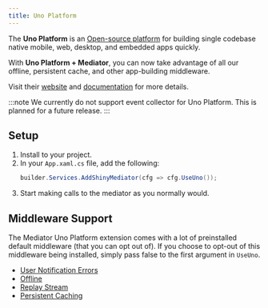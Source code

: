 ```yaml
---
title: Uno Platform
---
```


The **Uno Platform** is an [Open-source platform](https://github.com/unoplatform/uno) for building single codebase native mobile, web, desktop, and embedded apps quickly.

With **Uno Platform + Mediator**, you can now take advantage of all our offline, persistent cache, and other app-building
middleware.

Visit their [website](https://platform.uno/) and [documentation](https://aka.platform.uno/uno-docs-intro) for more details.

:::note
We currently do not support event collector for Uno Platform. This is planned for a future release.
:::

## Setup
1. Install <NugetBadge name="Shiny.Mediator.Uno" showLabel={true} /> to your project.
2. In your `App.xaml.cs` file, add the following:
    ```csharp
    builder.Services.AddShinyMediator(cfg => cfg.UseUno());
    ```
3. Start making calls to the mediator as you normally would.

## Middleware Support

The Mediator Uno Platform extension comes with a lot of preinstalled default middleware (that you can opt out of).  If you choose to opt-out of this middleware being installed,
simply pass false to the first argument in `UseUno`.

* [User Notification Errors](/mediator/exceptionhandlers)
* [Offline](/mediator/middleware/offline)
* [Replay Stream](/mediator/middleware/replay)
* [Persistent Caching](/mediator/middleware/caching)